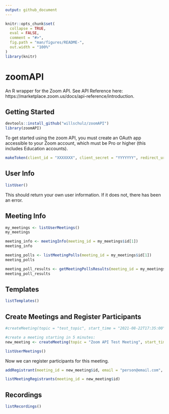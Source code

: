 ```yaml
---
output: github_document
---
```


```r
knitr::opts_chunk$set(
  collapse = TRUE,
  eval = FALSE,
  comment = "#>",
  fig.path = "man/figures/README-",
  out.width = "100%"
)
library(knitr)
```

# zoomAPI

An R wrapper for the Zoom API.  See API Reference here: https://marketplace.zoom.us/docs/api-reference/introduction.

## Getting Started

```r
devtools::install_github("willschulz/zoomAPI")
library(zoomAPI)
```

To get started using the zoom API, you must create an OAuth app accessible to your Zoom account, which must be Pro or higher (this includes Education accounts).


```r
makeToken(client_id = "XXXXXXX", client_secret = "YYYYYYY", redirect_uri = "https://www.ZZZZZZZ.com", app_name = "")

```

## User Info

```r
listUser()
```

This should return your own user information.  If it does not, there has been an error.

## Meeting Info

```r
my_meetings <- listUserMeetings()
my_meetings

meeting_info <- meetingInfo(meeting_id = my_meetings$id[1])
meeting_info

meeting_polls <- listMeetingPolls(meeting_id = my_meetings$id[1])
meeting_polls

meeting_poll_results <- getMeetingPollsResults(meeting_id = my_meetings$id[1])
meeting_poll_results
```

## Templates

```r
listTemplates()

```


## Create Meetings and Register Participants

```r
#createMeeting(topic = "test_topic", start_time = "2021-08-22T17:35:00", duration = 10)

#create a meeting starting in 5 minutes:
new_meeting <- createMeeting(topic = "Zoom API Test Meeting", start_time = as.POSIXct(Sys.time() + 5*60), duration = 10, settings = list(approval_type = 0))

listUserMeetings()
```


Now we can register participants for this meeting.

```r
addRegistrant(meeting_id = new_meeting$id, email = "person@email.com", first_name = "Test Registrant")

listMeetingRegistrants(meeting_id = new_meeting$id)
```

## Recordings

```r
listRecordings()

```

